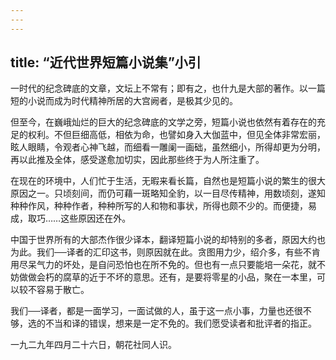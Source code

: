 ```yaml
---
---
---
```

title: “近代世界短篇小说集”小引
---



一时代的纪念碑底的文章，文坛上不常有；即有之，也什九是大部的著作。以一篇短的小说而成为时代精神所居的大宫阙者，是极其少见的。

但至今，在巍峨灿烂的巨大的纪念碑底的文学之旁，短篇小说也依然有着存在的充足的权利。不但巨细高低，相依为命，也譬如身入大伽蓝中，但见全体非常宏丽，眩人眼睛，令观者心神飞越，而细看一雕阑一画础，虽然细小，所得却更为分明，再以此推及全体，感受遂愈加切实，因此那些终于为人所注重了。

在现在的环境中，人们忙于生活，无暇来看长篇，自然也是短篇小说的繁生的很大原因之一。只顷刻间，而仍可藉一斑略知全豹，以一目尽传精神，用数顷刻，遂知种种作风，种种作者，种种所写的人和物和事状，所得也颇不少的。而便捷，易成，取巧……这些原因还在外。

中国于世界所有的大部杰作很少译本，翻译短篇小说的却特别的多者，原因大约也为此。我们──译者的汇印这书，则原因就在此。贪图用力少，绍介多，有些不肯用尽呆气力的坏处，是自问恐怕也在所不免的。但也有一点只要能培一朵花，就不妨做做会朽的腐草的近于不坏的意思。还有，是要将零星的小品，聚在一本里，可以较不容易于散亡。

我们──译者，都是一面学习，一面试做的人，虽于这一点小事，力量也还很不够，选的不当和译的错误，想来是一定不免的。我们愿受读者和批评者的指正。

一九二九年四月二十六日，朝花社同人识。